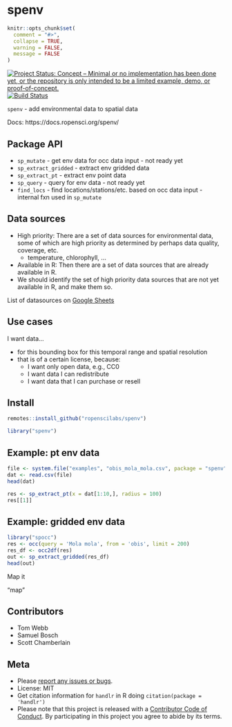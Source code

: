spenv
=====

```r
knitr::opts_chunk$set(
  comment = "#>",
  collapse = TRUE,
  warning = FALSE,
  message = FALSE
)
```

[![Project Status: Concept – Minimal or no implementation has been done yet, or the repository is only intended to be a limited example, demo, or proof-of-concept.](https://www.repostatus.org/badges/latest/concept.svg)](https://www.repostatus.org/#concept)
[![Build Status](https://travis-ci.org/ropenscilabs/spenv.svg)](https://travis-ci.org/ropenscilabs/spenv)

`spenv` - add environmental data to spatial data

Docs: https://docs.ropensci.org/spenv/

## Package API

* `sp_mutate` - get env data for occ data input - not ready yet
* `sp_extract_gridded` - extract env gridded data
* `sp_extract_pt` - extract env point data
* `sp_query` - query for env data - not ready yet
* `find_locs` - find locations/stations/etc. based on occ data input - internal fxn used in `sp_mutate`

## Data sources

* High priority: There are a set of data sources for environmental data, some of which are high priority as determined by perhaps data quality, coverage, etc. 
    * temperature, chlorophyll, ...
* Available in R: Then there are a set of data sources that are already available in R. 
* We should identify the set of high priority data sources that are not yet available in R, and make them so. 

List of datasources on [Google Sheets](https://docs.google.com/spreadsheets/d/1Ot_HCrsrCJM19cVWz7kSEHipLYd-7WTldJYPDlCCRC4/edit?usp=sharing)

## Use cases

I want data...

* for this bounding box for this temporal range and spatial resolution
* that is of a certain license, because:
    * I want only open data, e.g., CC0
    * I want data I can redistribute
    * I want data that I can purchase or resell

## Install

```r
remotes::install_github("ropenscilabs/spenv")
```

```r
library("spenv")
```

## Example: pt env data

```r
file <- system.file("examples", "obis_mola_mola.csv", package = "spenv")
dat <- read.csv(file)
head(dat)
```

```r
res <- sp_extract_pt(x = dat[1:10,], radius = 100)
res[[1]]
```

## Example: gridded env data

```r
library("spocc")
res <- occ(query = 'Mola mola', from = 'obis', limit = 200)
res_df <- occ2df(res)
out <- sp_extract_gridded(res_df)
head(out)
```

Map it

"map"

## Contributors

* Tom Webb
* Samuel Bosch
* Scott Chamberlain

## Meta

* Please [report any issues or bugs](https://github.com/ropensci/handlr/issues).
* License: MIT
* Get citation information for `handlr` in R doing `citation(package = 'handlr')`
* Please note that this project is released with a [Contributor Code of Conduct][coc].
By participating in this project you agree to abide by its terms.

[coc]: https://github.com/ropenscilabs/spenv/blob/master/CODE_OF_CONDUCT.md

